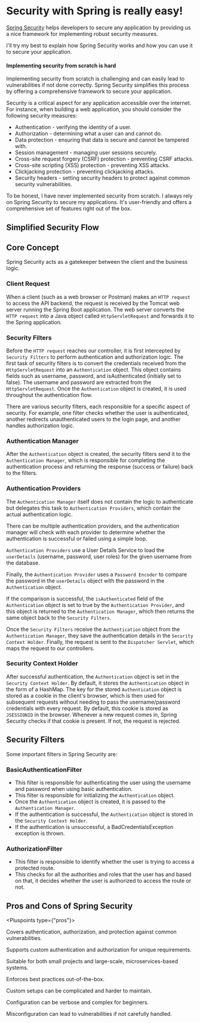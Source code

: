 
# Security with Spring is really easy!

[Spring Security](https://spring.io/projects/spring-security) helps developers to secure any application by providing us a nice framework for implementing robust security measures.

I'll try my best to explain how Spring Security works and how you can use it to secure your application.


<div className="mt-4">
  <BadgeLink href="https://spring.io/projects/spring-security" label="Docs" />
</div>

#### Implementing security from scratch is hard
Implementing security from scratch is challenging and can easily lead to vulnerabilities if not done correctly. 
Spring Security simplifies this process by offering a comprehensive framework to secure your application.

Security is a critical aspect for any application accessible over the internet. 
For instance, when building a web application, you should consider the following security measures:

* Authentication - verifying the identity of a user.
* Authorization - determining what a user can and cannot do.
* Data protection - ensuring that data is secure and cannot be tampered with.
* Session management - managing user sessions securely.
* Cross-site request forgery (CSRF) protection - preventing CSRF attacks.
* Cross-site scripting (XSS) protection - preventing XSS attacks.
* Clickjacking protection - preventing clickjacking attacks.
* Security headers - setting security headers to protect against common security vulnerabilities.

To be honest, I have never implemented security from scratch. I always rely on Spring Security to secure my applications. It's user-friendly and offers a comprehensive set of features right out of the box.


## Simplified Security Flow
<FFLOW />

## Core Concept
Spring Security acts as a gatekeeper between the client and the business logic.

### Client Request
When a client (such as a web browser or Postman) makes an `HTTP request` to access the API backend, the request is received by the Tomcat web server running the Spring Boot application. The web server converts the `HTTP request` into a Java object called `HttpServletRequest` and forwards it to the Spring application.

### Security Filters
Before the `HTTP request` reaches our controller, it is first intercepted by `Security Filters` to perform authentication and authorization logic. The first task of security filters is to convert the credentials received from the `HttpServletRequest` into an `Authentication` object. This object contains fields such as username, password, and isAuthenticated (initially set to false). The username and password are extracted from the `HttpServletRequest`. Once the `Authentication` object is created, it is used throughout the authentication flow.

There are various security filters, each responsible for a specific aspect of security. For example, one filter checks whether the user is authenticated, another redirects unauthenticated users to the login page, and another handles authorization logic.

### Authentication Manager
After the `Authentication` object is created, the security filters send it to the `Authentication Manager`, which is responsible for completing the authentication process and returning the response (success or failure) back to the filters.

### Authentication Providers
The `Authentication Manager` itself does not contain the logic to authenticate but delegates this task to `Authentication Providers`, which contain the actual authentication logic.

There can be multiple authentication providers, and the authentication manager will check with each provider to determine whether the authentication is successful or failed using a simple loop.

`Authentication Providers` use a User Details Service to load the `userDetails` (username, password, user roles) for the given username from the database.

Finally, the `Authentication Provider` uses a `Password Encoder` to compare the password in the `userDetails` object with the password in the `Authentication` object.

If the comparison is successful, the `isAuthenticated` field of the `Authentication` object is set to true by the `Authentication Provider`, and this object is returned to the `Authentication Manager`, which then returns the same object back to the `Security Filters`.

Once the `Security Filters` receive the `Authentication` object from the `Authentication Manager`, they save the authentication details in the `Security Context Holder`. Finally, the request is sent to the `Dispatcher Servlet`, which maps the request to our controllers.

### Security Context Holder
After successful authentication, the `Authentication` object is set in the `Security Context Holder`. By default, it stores the `Authentication` object in the form of a HashMap. The key for the stored `Authentication` object is stored as a cookie in the client's browser, which is then used for subsequent requests without needing to pass the username/password credentials with every request. By default, this cookie is stored as `JSESSIONID` in the browser. Whenever a new request comes in, Spring Security checks if that cookie is present. If not, the request is rejected.

## Security Filters

Some important filters in Spring Security are:
### BasicAuthenticationFilter
- This filter is responsible for authenticating the user using the username and password when using basic authentication.
- This filter is responsible for initializing the `Authentication` object.
- Once the `Authentication` object is created, it is passed to the `Authentication Manager`.
- If the authentication is successful, the `Authentication` object is stored in the `Security Context Holder`.
- If the authentication is unsuccessful, a BadCredentialsException exception is thrown.

### AuthorizationFilter
- This filter is responsible to identify whether the user is trying to access a protected route.
- This checks for all the authorities and roles that the user has and based on that, it decides whether the user is authorized to access the route or not.

## Pros and Cons of Spring Security
<Pluspoints type={"pros"}>
  <p>Covers authentication, authorization, and protection against common vulnerabilities.</p>
  <p>Supports custom authentication and authorization for unique requirements.</p>
  <p>Suitable for both small projects and large-scale, microservices-based systems.</p>
  <p>Enforces best practices out-of-the-box.</p>
</Pluspoints>
<Pluspoints type={"cons"}>
  <p>Custom setups can be complicated and harder to maintain.</p>
  <p>Configuration can be verbose and complex for beginners.</p>
  <p>Misconfiguration can lead to vulnerabilities if not carefully handled.</p>
</Pluspoints>
